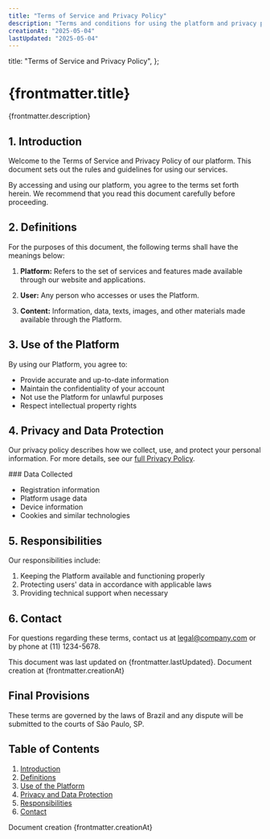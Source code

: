 ```yaml
---
title: "Terms of Service and Privacy Policy"
description: "Terms and conditions for using the platform and privacy policy"
creationAt: "2025-05-04"
lastUpdated: "2025-05-04"
---
```


  title: "Terms of Service and Privacy Policy",
};

# {frontmatter.title}

{frontmatter.description}

## 1. Introduction

Welcome to the Terms of Service and Privacy Policy of our platform.
This document sets out the rules and guidelines for using our services.

By accessing and using our platform, you agree to the terms set forth herein.
We recommend that you read this document carefully before proceeding.

## 2. Definitions

For the purposes of this document, the following terms shall have the meanings below:

1. **Platform:** Refers to the set of services and features made available
   through our website and applications.

2. **User:** Any person who accesses or uses the Platform.

3. **Content:** Information, data, texts, images, and other materials made available
   through the Platform.

## 3. Use of the Platform

By using our Platform, you agree to:

* Provide accurate and up-to-date information
* Maintain the confidentiality of your account
* Not use the Platform for unlawful purposes
* Respect intellectual property rights

## 4. Privacy and Data Protection

Our privacy policy describes how we collect, use, and protect your personal information.
For more details, see our [full Privacy Policy](/privacy).

<InfoBox type="info">
  ### Data Collected

  * Registration information
  * Platform usage data
  * Device information
  * Cookies and similar technologies
</InfoBox>

## 5. Responsibilities

Our responsibilities include:

1. Keeping the Platform available and functioning properly
2. Protecting users' data in accordance with applicable laws
3. Providing technical support when necessary

## 6. Contact

For questions regarding these terms, contact us at [legal@company.com](mailto:legal@company.com)
or by phone at (11) 1234-5678.

<LegalNotice>
  This document was last updated on {frontmatter.lastUpdated}.
  Document creation at {frontmatter.creationAt}
</LegalNotice>

<LegalSection>
  <h2>Final Provisions</h2>
  <p>
    These terms are governed by the laws of Brazil and any dispute will be
    submitted to the courts of São Paulo, SP.
  </p>
</LegalSection>

<TableOfContents>
  <h2>Table of Contents</h2>
  <ol>
    <li><a href="#introduction">Introduction</a></li>
    <li><a href="#definitions">Definitions</a></li>
    <li><a href="#use-of-the-platform">Use of the Platform</a></li>
    <li><a href="#privacy-and-data-protection">Privacy and Data Protection</a></li>
    <li><a href="#responsibilities">Responsibilities</a></li>
    <li><a href="#contact">Contact</a></li>
  </ol>
</TableOfContents> 

Document creation {frontmatter.creationAt}